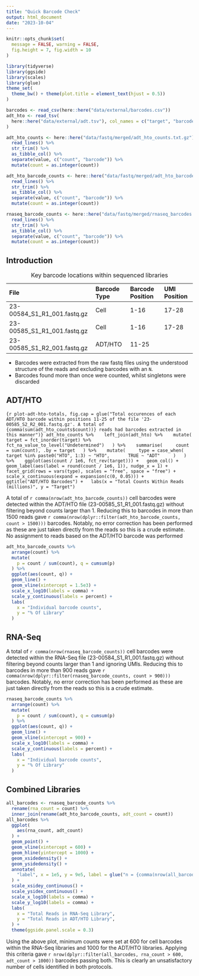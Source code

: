 ```yaml
---
title: "Quick Barcode Check"
output: html_document
date: "2023-10-04"
---
```


```r
knitr::opts_chunk$set(
  message = FALSE, warning = FALSE,
  fig.height = 7, fig.width = 10
)
```

```r
library(tidyverse)
library(ggside)
library(scales)
library(glue)
theme_set(
  theme_bw() + theme(plot.title = element_text(hjust = 0.5))
)
```

```r
barcodes <- read_csv(here::here("data/external/barcodes.csv"))
adt_hto <- read_tsv(
  here::here("data/external/adt.tsv"), col_names = c("target", "barcode")
)
```


```r
adt_hto_counts <- here::here("data/fastq/merged/adt_hto_counts.txt.gz") %>% 
  read_lines() %>% 
  str_trim() %>% 
  as_tibble_col() %>% 
  separate(value, c("count", "barcode")) %>% 
  mutate(count = as.integer(count))

adt_hto_barcode_counts <- here::here("data/fastq/merged/adt_hto_barcode_counts.txt.gz") %>% 
  read_lines() %>% 
  str_trim() %>% 
  as_tibble_col() %>% 
  separate(value, c("count", "barcode")) %>% 
  mutate(count = as.integer(count))

rnaseq_barcode_counts <- here::here("data/fastq/merged/rnaseq_barcodes.txt.gz") %>% 
  read_lines() %>% 
  str_trim() %>% 
  as_tibble_col() %>% 
  separate(value, c("count", "barcode")) %>% 
  mutate(count = as.integer(count))
```

## Introduction

| File | Barcode Type | Barcode Position | UMI Position |
|:---- |:------------ |:---------------- |:------------ |
| 23-00584_S1_R1_001.fastq.gz | Cell | 1-16 | 17-28     |
| 23-00585_S1_R1_001.fastq.gz | Cell | 1-16 | 17-28     |
| 23-00585_S1_R2_001.fastq.gz | ADT/HTO | 11-25 |       |

Table: Key barcode locations within sequenced libraries

- Barcodes were extracted from the raw fastq files using the understood structure of the reads and excluding barcodes with an `N`.
- Barcodes found more than once were counted, whilst singletons were discarded

## ADT/HTO

```{r plot-adt-hto-totals, fig.cap = glue("Total occurences of each ADT/HTO barcode within positions 11-25 of the file '23-00585_S2_R2_001.fastq.gz'. A total of {comma(sum(adt_hto_counts$count))} reads had barcodes extracted in this manner")}
adt_hto_counts %>% 
  left_join(adt_hto) %>% 
  mutate(
    target = fct_inorder(target) %>% 
      fct_na_value_to_level("Undetermined")
  ) %>% 
  summarise(
    count = sum(count), .by = target
  ) %>% 
  mutate(
    type = case_when(
      target %in% paste0("HTO", 1:3) ~ "HTO",
      TRUE ~ "ADT"
    )
  ) %>% 
  ggplot(aes(count / 1e6, fct_rev(target))) +
  geom_col() +
  geom_label(aes(label = round(count / 1e6, 1)), nudge_x = 1) +
  facet_grid(rows = vars(type), scales = "free", space = "free") +
  scale_x_continuous(expand = expansion(c(0, 0.05))) +
  ggtitle("ADT/HTO Barcodes") +
  labs(x = "Total Counts Within Reads (millions)", y = "Target")
```

A total of `r comma(nrow(adt_hto_barcode_counts))` cell barcodes were detected within the ADT/HTO file (23-00585_S1_R1_001.fastq.gz) without filtering beyond counts larger than 1.
Reducing this to barcodes in more than 1500 reads gave `r comma(nrow(dplyr::filter(adt_hto_barcode_counts, count > 1500)))` barcodes.
Notably, no error correction has been performed as these are just taken directly from the reads so this is a crude estimate.
No assignment to reads based on the ADT/HTO barcode was performed

```r
adt_hto_barcode_counts %>% 
  arrange(count) %>% 
  mutate(
    p = count / sum(count), q = cumsum(p)
  ) %>% 
  ggplot(aes(count, q)) +
  geom_line() +
  geom_vline(xintercept = 1.5e3) +
  scale_x_log10(labels = comma) +
  scale_y_continuous(labels = percent) +
  labs(
    x = "Individual barcode counts",
    y = "% Of Library"
  )
```

## RNA-Seq


A total of `r comma(nrow(rnaseq_barcode_counts))` cell barcodes were detected within the RNA-Seq file (23-00584_S1_R1_001.fastq.gz) without filtering beyond counts larger than 1 and ignoring UMIs.
Reducing this to barcodes in more than 900 reads gave `r comma(nrow(dplyr::filter(rnaseq_barcode_counts, count > 900)))` barcodes.
Notably, no error correction has been performed as these are just taken directly from the reads so this is a crude estimate.

```r
rnaseq_barcode_counts %>% 
  arrange(count) %>% 
  mutate(
    p = count / sum(count), q = cumsum(p)
  ) %>% 
  ggplot(aes(count, q)) +
  geom_line() +
  geom_vline(xintercept = 900) +
  scale_x_log10(labels = comma) +
  scale_y_continuous(labels = percent) +
  labs(
    x = "Individual barcode counts",
    y = "% Of Library"
  )
```

## Combined Libraries

```r
all_barcodes <- rnaseq_barcode_counts %>% 
  rename(rna_count = count) %>% 
  inner_join(rename(adt_hto_barcode_counts, adt_count = count)) 
all_barcodes %>% 
  ggplot(
    aes(rna_count, adt_count)
  ) +
  geom_point() +
  geom_vline(xintercept = 600) +
  geom_hline(yintercept = 1000) +
  geom_xsidedensity() +
  geom_ysidedensity() +
  annotate(
    "label", x = 1e5, y = 9e5, label = glue("n = {comma(nrow(all_barcodes))}")
  ) +
  scale_xsidey_continuous() +
  scale_ysidex_continuous() +
  scale_x_log10(labels = comma) +
  scale_y_log10(labels = comma) +
  labs(
    x = "Total Reads in RNA-Seq Library",
    y = "Total Reads in ADT/HTO Library",
  ) +
  theme(ggside.panel.scale = 0.3)
```

Using the above plot, minimum counts were set at 600 for cell barcodes within the RNA-Seq libraries and 1000 for the ADT/HTO libraries.
Applying this criteria gave `r nrow(dplyr::filter(all_barcodes, rna_count > 600, adt_count > 1000))` barcodes passing both.
This is clearly an unsatisfactory number of cells identified in both protocols.



